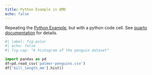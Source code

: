 ```yaml
---
title: Python Example in QMD
echo: false
---
```


Repeating the [Python Example](python_example.ipynb), but with a python code cell. See [quarto documentation](https://quarto.org/docs/reference/cells/cells-jupyter.html) for details.  

```python
#| label: fig-polar
#| echo: false
#| fig-cap: "A histogram of the penguin dataset"

import pandas as pd
df=pd.read_csv('palmer-penguins.csv')
df['bill_length_mm'].hist()
```
